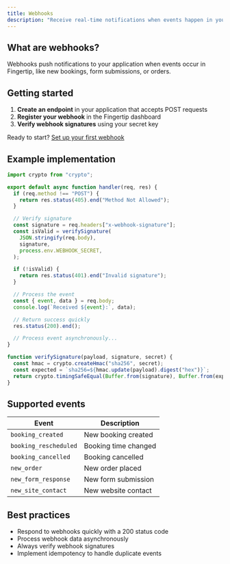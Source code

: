 ```yaml
---
title: Webhooks
description: "Receive real-time notifications when events happen in your Fingertip account."
---
```


## What are webhooks?

Webhooks push notifications to your application when events occur in Fingertip, like new bookings, form submissions, or orders.

## Getting started

1. **Create an endpoint** in your application that accepts POST requests
2. **Register your webhook** in the Fingertip dashboard
3. **Verify webhook signatures** using your secret key

Ready to start? [Set up your first webhook](https://fingertip.com/webhooks)

## Example implementation

```js
import crypto from "crypto";

export default async function handler(req, res) {
  if (req.method !== "POST") {
    return res.status(405).end("Method Not Allowed");
  }

  // Verify signature
  const signature = req.headers["x-webhook-signature"];
  const isValid = verifySignature(
    JSON.stringify(req.body),
    signature,
    process.env.WEBHOOK_SECRET,
  );

  if (!isValid) {
    return res.status(401).end("Invalid signature");
  }

  // Process the event
  const { event, data } = req.body;
  console.log(`Received ${event}:`, data);

  // Return success quickly
  res.status(200).end();

  // Process event asynchronously...
}

function verifySignature(payload, signature, secret) {
  const hmac = crypto.createHmac("sha256", secret);
  const expected = `sha256=${hmac.update(payload).digest("hex")}`;
  return crypto.timingSafeEqual(Buffer.from(signature), Buffer.from(expected));
}
```

## Supported events

| Event                 | Description          |
| --------------------- | -------------------- |
| `booking_created`     | New booking created  |
| `booking_rescheduled` | Booking time changed |
| `booking_cancelled`   | Booking cancelled    |
| `new_order`           | New order placed     |
| `new_form_response`   | New form submission  |
| `new_site_contact`    | New website contact  |

## Best practices

- Respond to webhooks quickly with a 200 status code
- Process webhook data asynchronously
- Always verify webhook signatures
- Implement idempotency to handle duplicate events
